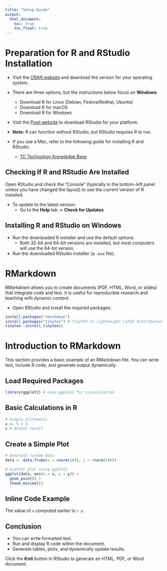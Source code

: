 ---
title: "Setup Guide"
output:
  html_document:
    toc: true
    toc_float: true
---

# Preparation for R and RStudio Installation

- Visit the [CRAN website](http://lib.stat.cmu.edu/R/CRAN/) and download the version for your operating system.

- There are three options, but the instructions below focus on **Windows**:
  - Download R for Linux (Debian, Fedora/Redhat, Ubuntu)
  - Download R for macOS
  - Download R for Windows

- Visit the [Posit website](https://posit.co/downloads/) to download RStudio for your platform.

- **Note:** R can function without RStudio, but RStudio requires R to run.

- If you use a Mac, refer to the following guide for installing R and RStudio:
  - [TC Technology Knowledge Base](https://teacherscollege.screenstepslive.com/a/1135059-install-r-and-rstudio-for-mac)

## Checking If R and RStudio Are Installed

Open RStudio and check the "Console" (typically in the bottom-left panel unless you have changed the layout) to see the current version of R installed.

- To update to the latest version:
  - Go to the **Help** tab $\rightarrow$ **Check for Updates**

## Installing R and RStudio on Windows

- Run the downloaded R installer and use the default options.
  - Both 32-bit and 64-bit versions are installed, but most computers will use the 64-bit version.

- Run the downloaded RStudio installer (a `.exe` file).



# RMarkdown

RMarkdown allows you to create documents (PDF, HTML, Word, or slides) that integrate code and text. It is useful for reproducible research and teaching with dynamic content.

- Open RStudio and install the required packages:
```{r, echo=TRUE, eval=FALSE}
install.packages("rmarkdown")
install.packages("tinytex") # TinyTeX (a lightweight LaTeX distribution)
tinytex::install_tinytex()
```

# Introduction to RMarkdown

This section provides a basic example of an RMarkdown file. You can write text, include R code, and generate output dynamically.

## Load Required Packages
```{r setup, echo=TRUE}
library(ggplot2) # Load ggplot2 for visualization
```

## Basic Calculations in R
```{r, echo=TRUE}
# Simple arithmetic
x <- 5 + 3
x # Output result
```

## Create a Simple Plot
```{r, echo=TRUE}
# Generate random data
data <- data.frame(x = rnorm(100), y = rnorm(100))

# Scatter plot using ggplot2
ggplot(data, aes(x = x, y = y)) +
  geom_point() +
  theme_minimal()
```

## Inline Code Example
The value of `x` computed earlier is `r x`.

## Conclusion
- You can write formatted text.
- Run and display R code within the document.
- Generate tables, plots, and dynamically update results.

Click the **Knit** button in RStudio to generate an HTML, PDF, or Word document.
